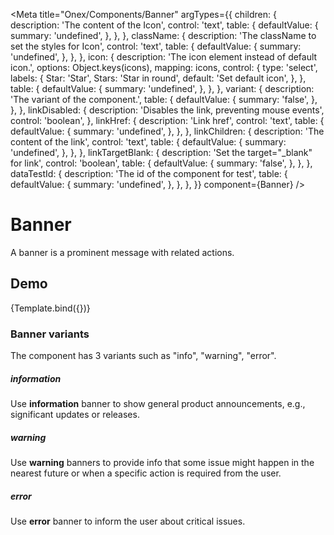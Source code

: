 


<Meta
  title="Onex/Components/Banner"
  argTypes={{
    children: {
      description: 'The content of the Icon',
      control: 'text',
      table: {
        defaultValue: {
          summary: 'undefined',
        },
      },
    },
    className: {
      description: 'The className to set the styles for Icon',
      control: 'text',
      table: {
        defaultValue: {
          summary: 'undefined',
        },
      },
    },
    icon: {
      description: 'The icon element instead of default icon.',
      options: Object.keys(icons),
      mapping: icons,
      control: {
        type: 'select',
        labels: {
          Star: 'Star',
          Stars: 'Star in round',
          default: 'Set default icon',
        },
      },
      table: {
        defaultValue: {
          summary: 'undefined',
        },
      },
    },
    variant: {
      description: 'The variant of the component.',
      table: {
        defaultValue: {
          summary: 'false',
        },
      },
    },
    linkDisabled: {
      description: 'Disables the link, preventing mouse events',
      control: 'boolean',
    },
    linkHref: {
      description: 'Link href',
      control: 'text',
      table: {
        defaultValue: {
          summary: 'undefined',
        },
      },
    },
    linkChildren: {
      description: 'The content of the link',
      control: 'text',
      table: {
        defaultValue: {
          summary: 'undefined',
        },
      },
    },
    linkTargetBlank: {
      description: 'Set the target="_blank" for link',
      control: 'boolean',
      table: {
        defaultValue: {
          summary: 'false',
        },
      },
    },
    dataTestId: {
      description: 'The id of the component for test',
      table: {
        defaultValue: {
          summary: 'undefined',
        },
      },
    },
  }}
  component={Banner}
/>


# Banner

A banner is a prominent message with related actions.

## Demo

<Canvas>
  <Story
    name="Demo"
    args={{
      variant: 'info',
      className: 'c-demo-banner',
      dataTestId: 'demo-banner-id',
      children:
        'We’re making changes to our server and Data Center products, including the end of sale for new.',
      linkHref: '#',
      linkChildren: 'Learn more',
    }}
  >
    {Template.bind({})}
  </Story>
</Canvas>

<ArgsTable story="Demo" />

### Banner variants

The component has 3 variants such as "info", "warning", "error".

##### <i>information</i>

Use <b>information</b> banner to show general product announcements, e.g., significant updates or releases.

<Canvas>
  <Story name="Info" story={stories.Info} />
</Canvas>

##### <i>warning</i>

Use <b>warning</b> banners to provide info that some issue might happen in the nearest future or when a specific action is required from the user.

<Canvas>
  <Story name="Warning" story={stories.Warning} />
</Canvas>

##### <i>error</i>

Use <b>error</b> banner to inform the user about critical issues.

<Canvas>
  <Story name="Error" story={stories.Error} />
</Canvas>
